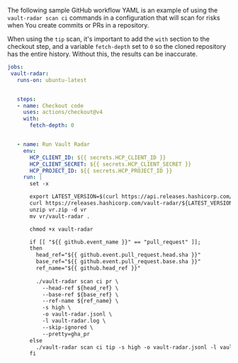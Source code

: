 The following sample GitHub workflow YAML is an example of using the
`vault-radar scan ci` commands in a configuration that will scan for risks when
You create commits or PRs in a repository.

<Note>

When using the `tip` scan, it's important to add the `with` section to the
checkout step, and a variable `fetch-depth` set to `0` so the cloned repository
has the entire history. Without this, the results can be inaccurate.

</Note>

```yaml
jobs:
 vault-radar:
   runs-on: ubuntu-latest


   steps:
   - name: Checkout code
     uses: actions/checkout@v4
     with:
       fetch-depth: 0


   - name: Run Vault Radar
     env: 
       HCP_CLIENT_ID: ${{ secrets.HCP_CLIENT_ID }}
       HCP_CLIENT_SECRET: ${{ secrets.HCP_CLIENT_SECRET }}
       HCP_PROJECT_ID: ${{ secrets.HCP_PROJECT_ID }}
     run: |
       set -x

       export LATEST_VERSION=$(curl https://api.releases.hashicorp.com/v1/releases/vault-radar/latest | jq -r .version)
       curl https://releases.hashicorp.com/vault-radar/${LATEST_VERSION}/vault-radar_${LATEST_VERSION}_linux_amd64.zip -o vr.zip # download latest binary# This can be replaced with other package managers or to other release versions. See: https://releases.hashicorp.com/vault-radar
       unzip vr.zip -d vr
       mv vr/vault-radar .

       chmod +x vault-radar

       if [[ "${{ github.event_name }}" == "pull_request" ]];
       then
         head_ref="${{ github.event.pull_request.head.sha }}" 
         base_ref="${{ github.event.pull_request.base.sha }}"
         ref_name="${{ github.head_ref }}"
         
         ./vault-radar scan ci pr \
           --head-ref ${head_ref} \
           --base-ref ${base_ref} \
           --ref-name ${ref_name} \
           -s high \ 
           -o vault-radar.jsonl \
           -l vault-radar.log \
           --skip-ignored \
           --pretty=gha_pr
       else
         ./vault-radar scan ci tip -s high -o vault-radar.jsonl -l vault-radar.log --pretty=gha
       fi
```